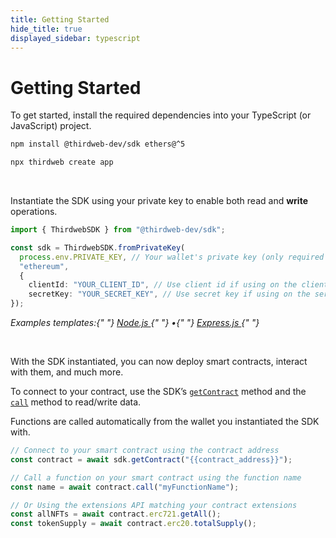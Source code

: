```yaml
---
title: Getting Started
hide_title: true
displayed_sidebar: typescript
---
```



# Getting Started

To get started, install the required dependencies into your TypeScript (or JavaScript) project.

<Tabs>
<TabItem value="existing" label="Existing Projects">

```bash
npm install @thirdweb-dev/sdk ethers@^5
```

</TabItem>
<TabItem value="new" label="New Projects">

```bash
npx thirdweb create app
```

</TabItem>
</Tabs>

<br />

Instantiate the SDK using your private key to enable both read and **write** operations.

```ts
import { ThirdwebSDK } from "@thirdweb-dev/sdk";

const sdk = ThirdwebSDK.fromPrivateKey(
  process.env.PRIVATE_KEY, // Your wallet's private key (only required for write operations)
  "ethereum",
  {
    clientId: "YOUR_CLIENT_ID", // Use client id if using on the client side, get it from dashboard settings
    secretKey: "YOUR_SECRET_KEY", // Use secret key if using on the server, get it from dashboard settings);
});
```

<p style={{ opacity: 0.9, marginTop: -8 }}>
  <i>
    Examples templates:{" "}
    <a href="https://github.com/thirdweb-example/node-javascript-starter">
      Node.js
    </a>{" "}
    •{" "}
    <a href="https://github.com/thirdweb-example/express-javascript-starter">
      Express.js
    </a>{" "}
  </i>
</p>

<br />

With the SDK instantiated, you can now deploy smart contracts, interact with them, and much more.

To connect to your contract, use the SDK&rsquo;s [`getContract`](/typescript/sdk.thirdwebsdk.getcontract) method
and the [`call`](/typescript/sdk.smartcontract.call) method to read/write data.

Functions are called automatically from the wallet you instantiated the SDK with.

```ts
// Connect to your smart contract using the contract address
const contract = await sdk.getContract("{{contract_address}}");

// Call a function on your smart contract using the function name
const name = await contract.call("myFunctionName");

// Or Using the extensions API matching your contract extensions
const allNFTs = await contract.erc721.getAll();
const tokenSupply = await contract.erc20.totalSupply();
```
